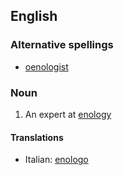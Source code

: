==English==

===Alternative spellings===
*[[oenologist]]

===Noun===
{{en-noun}}

# An expert at [[enology]]

====Translations====
{{top}}
*Italian: [[enologo]] {{m}}
{{mid}}

{{bottom}}